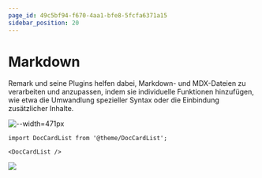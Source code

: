 ```yaml
---
page_id: 49c5bf94-f670-4aa1-bfe8-5fcfa6371a15
sidebar_position: 20
---
```


# Markdown

Remark und seine Plugins helfen dabei, Markdown- und MDX-Dateien zu verarbeiten und anzupassen, indem sie individuelle Funktionen hinzufügen, wie etwa die Umwandlung spezieller Syntax oder die Einbindung zusätzlicher Inhalte.

![--width=471px](./images/street-food.jpg)

```mdx-code-block
import DocCardList from '@theme/DocCardList';

<DocCardList />
```

![](./images/nav-s2.jpg)